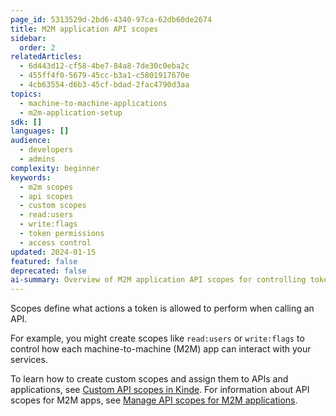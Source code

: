 ```yaml
---
page_id: 5313529d-2bd6-4340-97ca-62db60de2674
title: M2M application API scopes
sidebar:
  order: 2
relatedArticles:
  - 6d443d12-cf58-4be7-84a8-7de30c0eba2c
  - 455ff4f0-5679-45cc-b3a1-c5801917670e
  - 4cb63554-d6b3-45cf-bdad-2fac4790d3aa
topics:
  - machine-to-machine-applications
  - m2m-application-setup
sdk: []
languages: []
audience:
  - developers
  - admins
complexity: beginner
keywords:
  - m2m scopes
  - api scopes
  - custom scopes
  - read:users
  - write:flags
  - token permissions
  - access control
updated: 2024-01-15
featured: false
deprecated: false
ai-summary: Overview of M2M application API scopes for controlling token permissions and access control in Kinde applications.
---
```


Scopes define what actions a token is allowed to perform when calling an API.

For example, you might create scopes like `read:users` or `write:flags` to control how each machine-to-machine (M2M) app can interact with your services.

To learn how to create custom scopes and assign them to APIs and applications, see [Custom API scopes in Kinde](https://docs.kinde.com/developer-tools/your-apis/custom-api-scopes/). For information about API scopes for M2M apps, see [Manage API scopes for M2M applications](/developer-tools/your-apis/api-scopes-m2m-applications/).
